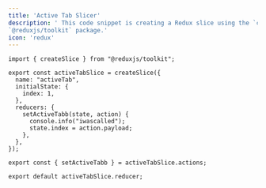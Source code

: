 ```yaml
---
title: 'Active Tab Slicer'
description: ' This code snippet is creating a Redux slice using the `createSlice` function from the
`@reduxjs/toolkit` package.'
icon: 'redux'
---
```


```
import { createSlice } from "@reduxjs/toolkit";

export const activeTabSlice = createSlice({
  name: "activeTab",
  initialState: {
    index: 1,
  },
  reducers: {
    setActiveTabb(state, action) {
      console.info("iwascalled");
      state.index = action.payload;
    },
  },
});

export const { setActiveTabb } = activeTabSlice.actions;

export default activeTabSlice.reducer;

```
